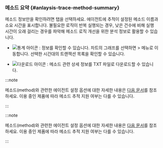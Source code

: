 ### 메소드 요약 {#anlaysis-trace-method-summary}

<ImgLang img="analysis-tx-method-summary.png" desc="메소드 요약" />

메소드 정보만을 확인하려면 <Cmdname sid="TTL06130" className="uitext" /> 탭을 선택하세요. 에이전트에 추적이 설정된 메소드 이름과 소요 시간을 표시합니다. 불필요한 로직이 반복 실행되는 경우, 낮은 건수에 비해 실행 시간이 오래 걸리는 경우를 파악해 메소드 로직 개선을 위한 분석 정보로 활용할 수 있습니다.

* ![통계 아이콘](/img/ic-static.svg) : <Cmdname sid="transaction_statistics" className="uitext" /> 정보를 확인할 수 있습니다. 차트의 그래프를 선택하면 <Cmdname sid="side_analysis" className="uitext" /> &gt; <Cmdname sid="side_txSearch" className="uitext" /> 메뉴로 이동합니다. 선택한 시간대의 트랜잭션 목록을 확인할 수 있습니다.

* ![다운로드 아이콘](/img/ico-download.svg) <Cmdname sid="TTL06398" className="uitext" />: 메소드 관련 상세 정보를 TXT 파일로 다운로드할 수 있습니다.

<Xclude product='kubernetes'>

:::note

메소드(method)와 관련한 에이전트 설정 옵션에 대한 자세한 내용은 [다음 문서](agent-transaction)를 참조하세요. 이용 중인 제품에 따라 메소드 추적 지원 여부는 다를 수 있습니다.

:::

</Xclude>

<InDoc product='kubernetes'>

:::note

메소드(method)와 관련한 에이전트 설정 옵션에 대한 자세한 내용은 [다음 문서](../java/agent-transaction)를 참조하세요. 이용 중인 제품에 따라 메소드 추적 지원 여부는 다를 수 있습니다.

:::

</InDoc>